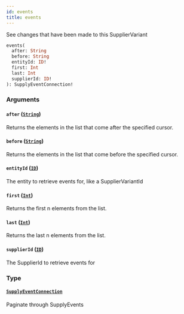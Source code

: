 ```yaml
---
id: events
title: events
---
```



See changes that have been made to this SupplierVariant


```graphql
events(
  after: String
  before: String
  entityId: ID!
  first: Int
  last: Int
  supplierId: ID!
): SupplyEventConnection!

```


### Arguments

#### `after` ([`String`](/developers/supplier-apis/supply-api/graphql/reference/scalars/string))

Returns the elements in the list that come after the specified cursor.


#### `before` ([`String`](/developers/supplier-apis/supply-api/graphql/reference/scalars/string))

Returns the elements in the list that come before the specified cursor.


#### `entityId` ([`ID`](/developers/supplier-apis/supply-api/graphql/reference/scalars/id))

The entity to retrieve events for, like a SupplierVariantId


#### `first` ([`Int`](/developers/supplier-apis/supply-api/graphql/reference/scalars/int))

Returns the first n elements from the list.


#### `last` ([`Int`](/developers/supplier-apis/supply-api/graphql/reference/scalars/int))

Returns the last n elements from the list.


#### `supplierId` ([`ID`](/developers/supplier-apis/supply-api/graphql/reference/scalars/id))

The SupplierId to retrieve events for


### Type

#### [`SupplyEventConnection`](/developers/supplier-apis/supply-api/graphql/reference/objects/supply-event-connection) 

Paginate through SupplyEvents




